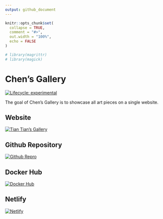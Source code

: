```yaml
---
output: github_document
---
```


<!-- README.md is generated from README.Rmd. Please edit that file -->

```r
knitr::opts_chunk$set(
  collapse = TRUE,
  comment = "#>",
  out.width = "100%",
  echo = FALSE
)

# library(magrittr)
# library(magick)

```

# Chen's Gallery

<!-- badges: start -->
[![Lifecycle: experimental](https://img.shields.io/badge/lifecycle-experimental-orange.svg)](https://www.tidyverse.org/lifecycle/#experimental)
<!-- badges: end -->

The goal of Chen's Gallery is to showcase all art pieces on a single website.

## Website

[![Tian Tian's Gallery](/Users/chris/r_programming/chensgallery/static/general/url.png)](https://tiantiandegallery.netlify.app)

## Github Repository

[![Github Repro](/Users/chris/r_programming/chensgallery/static/general/github.png)](https://github.com/deadhand777/chensgallery)

## Docker Hub

[![Docker Hub](/Users/chris/r_programming/chensgallery/static/general/docker.png)](https://www.docker.com/)

## Netlify

[![Netlify](/Users/chris/r_programming/chensgallery/static/general/netlify.png)](https://app.netlify.com/sites/tiantiandegallery/overview)
